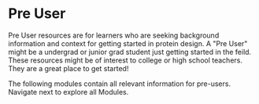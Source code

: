 # Pre User

Pre User resources are for learners who are seeking background information and context for getting started in protein design. A "Pre User" might be a undergrad or junior grad student just getting started in the feild. These resources might be of interest to college or high school teachers. They are a great place to get started! 

The following modules contain all relevant information for pre-users.
Navigate next to explore all Modules.
